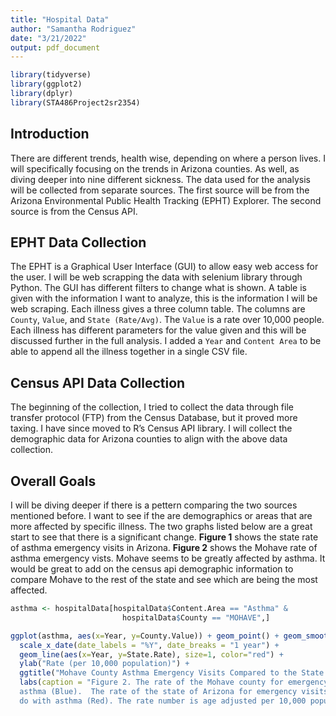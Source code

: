 ```yaml
---
title: "Hospital Data"
author: "Samantha Rodriguez"
date: "3/21/2022"
output: pdf_document
---
```


```r
library(tidyverse)
library(ggplot2)
library(dplyr)
library(STA486Project2sr2354)
```


## Introduction

There are different trends, health wise, depending on where a person lives. I 
will specifically focusing on the trends in Arizona counties. As well, as 
diving deeper into nine different sickness. The data used for the analysis will
be collected from separate sources. The first source will be from the Arizona
Environmental Public Health Tracking (EPHT) Explorer. The second source is from
the Census API.

## EPHT Data Collection

The EPHT is a Graphical User Interface (GUI) to allow easy web access for the 
user. I will be web scrapping the data with selenium library through Python. 
The GUI has different filters to change what is shown. A table is given with
the information I want to analyze, this is the information I will be web 
scraping. Each illness gives a three column table. The columns are `County`, 
`Value`, and `State (Rate/Avg)`. The `Value` is a rate over 10,000 people. 
Each illness has different parameters for the value given and this will be 
discussed further in the full analysis. I added a `Year` and `Content Area` to 
be able to append all the illness together in a single CSV file.

## Census API Data Collection

The beginning of the collection, I tried to collect the data through file 
transfer protocol (FTP) from the Census Database, but it proved more taxing.
I have since moved to R's Census API library. I will collect the 
demographic data for Arizona counties to align with the above data collection.

## Overall Goals

I will be diving deeper if there is a pettern comparing the two sources mentioned
before. I want to see if the are demographics or areas that are more affected by
specific illness. The two graphs listed below are a great start to see that there
is a significant change. **Figure 1** shows the state rate of asthma emergency 
visits in Arizona. **Figure 2** shows the Mohave rate of asthma emergency vists.
Mohave seems to be greatly affected by asthma. It would be great to add on the 
census api demographic information to compare Mohave to the rest of the state
and see which are being the most affected.

\newpage

```r
asthma <- hospitalData[hospitalData$Content.Area == "Asthma" &
                         hospitalData$County == "MOHAVE",]
```

\begin{figure}[p]

```r
ggplot(asthma, aes(x=Year, y=State.Rate)) + geom_point() + 
  ylab("State Rate (per 10,000 population)") + 
  ggtitle("State Rate Asthma Emergency Department Visits in Arizona") +
  labs(caption = " Figure 1. The rate of the state of Arizona for emergency visits that have to do
  with asthma. The rate number is age adjusted per 10,000 population.") +
  geom_smooth(se=F) + 
  scale_x_date(date_labels = "%Y", date_breaks = "1 year")
```

\end{figure}

\newpage

```r
ggplot(asthma, aes(x=Year, y=County.Value)) + geom_point() + geom_smooth(se=F) +
  scale_x_date(date_labels = "%Y", date_breaks = "1 year") + 
  geom_line(aes(x=Year, y=State.Rate), size=1, color="red") + 
  ylab("Rate (per 10,000 population)") + 
  ggtitle("Mohave County Asthma Emergency Visits Compared to the State Rate") +
  labs(caption = "Figure 2. The rate of the Mohave county for emergency visits that have to do with
  asthma (Blue).  The rate of the state of Arizona for emergency visits that have to 
  do with asthma (Red). The rate number is age adjusted per 10,000 population.")
```


